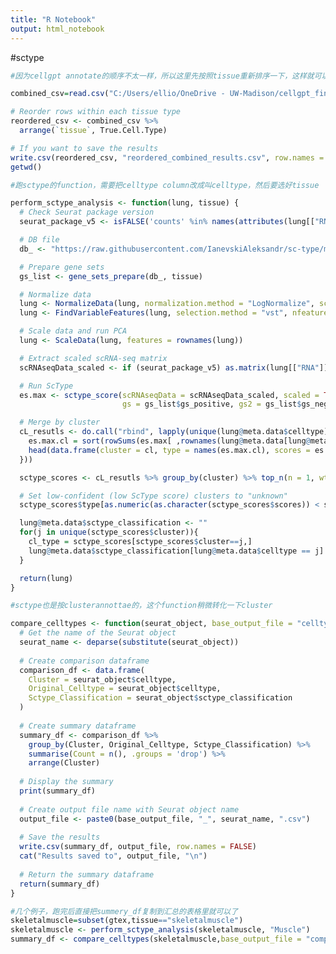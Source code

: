 ---
title: "R Notebook"
output: html_notebook
---

#sctype

```{r}
#因为cellgpt annotate的顺序不太一样，所以这里先按照tissue重新排序一下，这样就可以和sctype结果直接对上

combined_csv=read.csv("C:/Users/ellio/OneDrive - UW-Madison/cellgpt_final_folder/Test_results/Elliot/GTEX/final_testing/combined_results.csv")

# Reorder rows within each tissue type
reordered_csv <- combined_csv %>%
  arrange(`tissue`, True.Cell.Type)

# If you want to save the results
write.csv(reordered_csv, "reordered_combined_results.csv", row.names = FALSE)
getwd()
```





```{r}
#跑sctype的function，需要把celltype column改成叫celltype，然后要选好tissue

perform_sctype_analysis <- function(lung, tissue) {
  # Check Seurat package version
  seurat_package_v5 <- isFALSE('counts' %in% names(attributes(lung[["RNA"]])))

  # DB file
  db_ <- "https://raw.githubusercontent.com/IanevskiAleksandr/sc-type/master/ScTypeDB_full.xlsx"

  # Prepare gene sets
  gs_list <- gene_sets_prepare(db_, tissue)

  # Normalize data
  lung <- NormalizeData(lung, normalization.method = "LogNormalize", scale.factor = 10000)
  lung <- FindVariableFeatures(lung, selection.method = "vst", nfeatures = 2000)

  # Scale data and run PCA
  lung <- ScaleData(lung, features = rownames(lung))

  # Extract scaled scRNA-seq matrix
  scRNAseqData_scaled <- if (seurat_package_v5) as.matrix(lung[["RNA"]]$scale.data) else as.matrix(lung[["RNA"]]@scale.data)

  # Run ScType
  es.max <- sctype_score(scRNAseqData = scRNAseqData_scaled, scaled = TRUE, 
                         gs = gs_list$gs_positive, gs2 = gs_list$gs_negative)

  # Merge by cluster
  cL_resutls <- do.call("rbind", lapply(unique(lung@meta.data$celltype), function(cl){
    es.max.cl = sort(rowSums(es.max[ ,rownames(lung@meta.data[lung@meta.data$celltype==cl, ])]), decreasing = !0)
    head(data.frame(cluster = cl, type = names(es.max.cl), scores = es.max.cl, ncells = sum(lung@meta.data$celltype==cl)), 10)
  }))

  sctype_scores <- cL_resutls %>% group_by(cluster) %>% top_n(n = 1, wt = scores)

  # Set low-confident (low ScType score) clusters to "unknown"
  sctype_scores$type[as.numeric(as.character(sctype_scores$scores)) < sctype_scores$ncells/4] <- "Unknown"

  lung@meta.data$sctype_classification <- ""
  for(j in unique(sctype_scores$cluster)){
    cl_type = sctype_scores[sctype_scores$cluster==j,]
    lung@meta.data$sctype_classification[lung@meta.data$celltype == j] = as.character(cl_type$type[1])
  }

  return(lung)
}
```




```{r}

#sctype也是按clusterannottae的，这个function稍微转化一下cluster

compare_celltypes <- function(seurat_object, base_output_file = "celltype_comparison") {
  # Get the name of the Seurat object
  seurat_name <- deparse(substitute(seurat_object))
  
  # Create comparison dataframe
  comparison_df <- data.frame(
    Cluster = seurat_object$celltype,
    Original_Celltype = seurat_object$celltype,
    Sctype_Classification = seurat_object$sctype_classification
  )
  
  # Create summary dataframe
  summary_df <- comparison_df %>%
    group_by(Cluster, Original_Celltype, Sctype_Classification) %>%
    summarise(Count = n(), .groups = 'drop') %>%
    arrange(Cluster)
  
  # Display the summary
  print(summary_df)
  
  # Create output file name with Seurat object name
  output_file <- paste0(base_output_file, "_", seurat_name, ".csv")
  
  # Save the results
  write.csv(summary_df, output_file, row.names = FALSE)
  cat("Results saved to", output_file, "\n")
  
  # Return the summary dataframe
  return(summary_df)
}
```




```{r}
#几个例子，跑完后直接把summery_df复制到汇总的表格里就可以了
skeletalmuscle=subset(gtex,tissue=="skeletalmuscle")
skeletalmuscle <- perform_sctype_analysis(skeletalmuscle, "Muscle")
summary_df <- compare_celltypes(skeletalmuscle,base_output_file = "comparedsctype")
```



